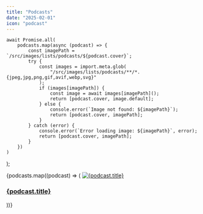 ```yaml
---
title: "Podcasts"
date: "2025-02-01"
icon: "podcast"
---
```



	await Promise.all(
		podcasts.map(async (podcast) => {
			const imagePath = `/src/images/lists/podcasts/${podcast.cover}`;
			try {
				const images = import.meta.glob(
					"/src/images/lists/podcasts/**/*.{jpeg,jpg,png,gif,avif,webp,svg}"
				);
				if (images[imagePath]) {
					const image = await images[imagePath]();
					return [podcast.cover, image.default];
				} else {
					console.error(`Image not found: ${imagePath}`);
					return [podcast.cover, imagePath];
				}
			} catch (error) {
				console.error(`Error loading image: ${imagePath}`, error);
				return [podcast.cover, imagePath];
			}
		})
	)
);

<div class="grid justify-center grid-cols-[repeat(auto-fit,minmax(12rem,1fr))]">
	{podcasts.map((podcast) => (
		<a
			href={podcast.url}
			target="_blank"
			class="flex flex-col p-4 sm:p-8 outline-[0.5px] outline-muted gap-y-4 group"
		>
			<Image
				src={
					podcastImages[podcast.cover] ||
					`/src/images/lists/podcasts/${podcast.cover}`
				}
				alt={podcast.title}
				width={300}
				height={300}
				class="object-cover rounded-xs aspect-square"
				loading="lazy"
				decoding="async"
				sizes="(max-width: 640px) 150px, 300px"
			/>
			<h3 class="text-sm font-medium">{podcast.title}</h3>
		</a>
	))}
</div>
